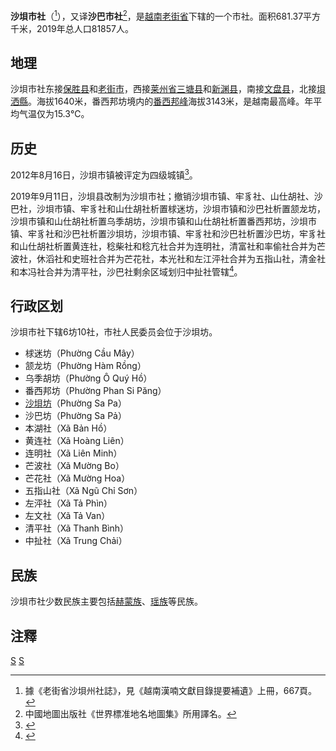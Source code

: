 {{noteTA
|1=zh-hans:坝;zh-hant:垻;}}
{{Infobox Settlement
|name                   = 沙垻市社
|settlement_type        = 市社
|official_name          = 
|other_name             = 沙巴
|native_name            = {{lang|vi|Thị xã Sa Pa}}
|nickname               = 
|motto                  = 
|image_skyline          = {{multiple image
| border = infobox
| total_width = 280
| image_style = border:1;
| perrow = 1/2/2
| image1 = Thị trấn Sa Pa.jpg
| image2 = Sa Pa Church at night.jpg
| image3 = Thacbac3.jpg
| image4 = Fansipan Summit.jpg
| image5 = An ancient engraved rock of Sapa.JPG
}}
|imagesize              = 
|image_caption          = 
|image_flag             = 
|flag_size              = 
|image_seal             = 
|seal_size              = 
|image_shield           = 
|shield_size            = 
|image_blank_emblem     = 
|blank_emblem_size      = 
|image_map              = {{Infobox mapframe|frame-width=250|zoom=10}}
|mapsize                = 
|map_caption            = 
|image_map1             = 
|mapsize1               = 
|map_caption1           = 
|pushpin_map            = Vietnam
|pushpin_label_position = bottom
|pushpin_map_caption    = 
|pushpin_map1           = 
|pushpin_label_position1= 
|pushpin_map_caption1   = 
|subdivision_type       = 国家
|subdivision_name       = {{flag|Vietnam}}
|subdivision_type1      = [[越南行政区划|省]]
|subdivision_name1      = [[老街省|老街省]]
|subdivision_type2      = 行政区划
|subdivision_name2      = 6坊10社
|subdivision_type3      = 
|subdivision_name3      = 
|seat_type              = 
|seat                   = 
|government_type        = 
|leader_title           = 
|leader_name            = 
|leader_title1          = 
|leader_name1           = 
|established_title      = 
|established_date       = 
|area_magnitude         = 
|unit_pref              = 
|area_footnotes         = 
|area_total_km2         = 681.37
|area_land_km2          = 
|area_water_km2         = 
|area_water_percent     = 
|area_urban_km2         = 
|area_metro_km2         = 
|population_as_of       = 2019年
|population_footnotes   = 
|population_note        = 
|population_total       = 81857
|population_density_km2 = auto
|population_metro             = 
|population_density_metro_km2 = 
|population_urban             = 
|population_density_urban_km2 = 
|timezone               = [[越南标准时间|越南标准时间]]
|utc_offset             = +7
|elevation_footnotes    = 
|elevation_m            = 
|coor_type              = 
|coordinates            = 
|postal_code_type       = 
|postal_code            = 
|area_code              = 
|website                = [https://sapa.laocai.gov.vn 沙垻市社电子信息门户网站]
|footnotes              = 
}}
'''沙垻市社'''（{{vie|v=Thị xã Sa Pa|hn=市社沙垻}}<ref>據《老街省沙垻州社誌》，見《越南漢喃文獻目錄提要補遺》上冊，667頁。</ref>），又译'''沙巴市社'''<ref>中國地圖出版社《世界標准地名地圖集》所用譯名。</ref>，是[[越南|越南]][[老街省|老街省]]下辖的一个市社。面积681.37平方千米，2019年总人口81857人。

==地理==
沙垻市社东接[[保胜县|保胜县]]和[[老街市|老街市]]，西接[[莱州省|莱州省]][[三塘县|三塘县]]和[[新渊县|新渊县]]，南接[[文盘县|文盘县]]，北接[[垻洒縣|垻洒縣]]。海拔1640米，番西邦坊境内的[[番西邦峰|番西邦峰]]海拔3143米，是越南最高峰。年平均气温仅为15.3℃。

==历史==
2012年8月16日，沙垻市镇被评定为四级城镇<ref>{{Cite web |url=https://thuvienphapluat.vn/van-ban/Xay-dung-Do-thi/Quyet-dinh-746-QD-BXD-nam-2012-cong-nhan-thi-tran-Sa-Pa-mo-rong-huyen-Sa-Pa-146019.aspx |title=Quyết định 746/QĐ-BXD năm 2012 công nhận thị trấn Sa Pa mở rộng, huyện Sa Pa, tỉnh Lào Cai đạt tiêu chuẩn đô thị loại IV do Bộ trưởng Bộ Xây dựng ban hành |accessdate=2020-04-04 |archive-date=2019-09-24 |archive-url=https://web.archive.org/web/20190924212620/https://thuvienphapluat.vn/van-ban/Xay-dung-Do-thi/Quyet-dinh-746-QD-BXD-nam-2012-cong-nhan-thi-tran-Sa-Pa-mo-rong-huyen-Sa-Pa-146019.aspx |dead-url=no }}</ref>。

2019年9月11日，沙垻县改制为沙垻市社；撤销沙垻市镇、牢豸社、山仕胡社、沙巴社，沙垻市镇、牢豸社和山仕胡社析置梂迷坊，沙垻市镇和沙巴社析置颔龙坊，沙垻市镇和山仕胡社析置乌季胡坊，沙垻市镇和山仕胡社析置番西邦坊，沙垻市镇、牢豸社和沙巴社析置沙垻坊，沙垻市镇、牢豸社和沙巴社析置沙巴坊，牢豸社和山仕胡社析置黄连社，稔柴社和稔亢社合并为连明社，清富社和率偷社合并为芒波社，休滔社和史班社合并为芒花社，本光社和左江泙社合并为五指山社，清金社和本冯社合并为清平社，沙巴社剩余区域划归中扯社管辖<ref>{{Cite web |url=https://thuvienphapluat.vn/van-ban/Bo-may-hanh-chinh/Nghi-quyet-767-NQ-UBTVQH14-2019-ve-thanh-lap-thi-xa-Sa-Pa-tinh-Lao-Cai-425880.aspx |title=Nghị quyết 767/NQ-UBTVQH14 năm 2019 về thành lập thị xã Sa Pa và các phường, xã thuộc thị xã Sa Pa, tỉnh Lào Cai do Ủy ban Thường vụ Quốc hội ban hành |accessdate=2020-01-01 |archive-date=2019-10-16 |archive-url=https://web.archive.org/web/20191016022434/https://thuvienphapluat.vn/van-ban/Bo-may-hanh-chinh/Nghi-quyet-767-NQ-UBTVQH14-2019-ve-thanh-lap-thi-xa-Sa-Pa-tinh-Lao-Cai-425880.aspx |dead-url=no }}</ref>。

==行政区划==
沙垻市社下辖6坊10社，市社人民委员会位于沙垻坊。
*梂迷坊（Phường Cầu Mây）
*颔龙坊（Phường Hàm Rồng）
*乌季胡坊（Phường Ô Quý Hồ）
*番西邦坊（Phường Phan Si Păng）
*[[沙垻坊|沙垻坊]]（Phường Sa Pa）
*沙巴坊（Phường Sa Pả）
*本湖社（Xã Bản Hồ）
*黄连社（Xã Hoàng Liên）
*连明社（Xã Liên Minh）
*芒波社（Xã Mường Bo）
*芒花社（Xã Mường Hoa）
*五指山社（Xã Ngũ Chỉ Sơn）
*左泙社（Xã Tả Phìn）
*左文社（Xã Tả Van）
*清平社（Xã Thanh Bình）
*中扯社（Xã Trung Chải）

==民族==
沙垻市社少数民族主要包括[[赫蒙族|赫蒙族]]、[[瑶族|瑶族]]等民族。

==注釋==
{{reflist}}

{{老街省行政区划}}
{{越南西北部之县市镇区域划分}}

[[Category:老街省|S]]
[[Category:越南市社|S]]